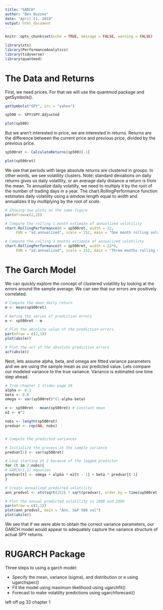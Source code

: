 ```yaml
---
title: "GARCH"
author: "Ben Buzzee"
date: "April 11, 2019"
output: html_document
---
```


```r
knitr::opts_chunk$set(echo = TRUE, message = FALSE, warning = FALSE)

library(xts)
library(PerformanceAnalytics)
library(tidyverse)
library(quantmod)

```

# The Data and Returns

First, we need prices. For that we will use the quantmod package and getSymbols().

```r
getSymbols("SPY", src = "yahoo")

sp500 <- SPY$SPY.Adjusted

plot(sp500)
```

But we aren't interested in price, we are interested in returns. Returns are the difference between the current price and previous price, divided by the previous price.

```r
sp500ret <- CalculateReturns(sp500)[-1]

plot(sp500ret)
```

We see that periods with large absolute returns are clustered in groups. In other words, we see volatility clusters. Note: standard deviations on daily returns gives us daily volatility, or an average daily distance a return is from the mean. To annualize daily volatilty, we need to multiply it by the root of the number of trading days in a year. The chart.RollingPerformance function estimates daily volatility using a window length equal to _width_ and annualizes it by multiplying by the root of _scale_. 


```r
# Showing two plots on the same figure
par(mfrow=c(2,1)) 

# Compute the rolling 1 month estimate of annualized volatility
chart.RollingPerformance(R = sp500ret, width = 22,
     FUN = "sd.annualized", scale = 252, main = "One month rolling volatility")

# Compute the rolling 3 months estimate of annualized volatility
chart.RollingPerformance(R = sp500ret, width = 22*6,
     FUN = "sd.annualized", scale = 252, main = "Three months rolling volatility")
```

# The Garch Model

We can quickly explore the concept of clustered volatility by looking at the errors around the sample average. We can see that our errors are positively correlated.
```r
# Compute the mean daily return
m <- mean(sp500ret)

# Define the series of prediction errors
e <- sp500ret - m

# Plot the absolute value of the prediction errors
par(mfrow = c(2,1))
plot(abs(e))

# Plot the acf of the absolute prediction errors
acf(abs(e))
```

Next, lets assume alpha, beta, and omega are fitted variance parameters and we are using the sample mean as our predicted value. Lets compare our modeled variance to the true variance. Variance is estimated one time step ahead.
```r
# from chapter 1 slides page 26
alpha <- 0.1
beta <- 0.8
omega <- var(sp500ret)*(1-alpha-beta)

e <- sp500ret - mean(sp500ret) # Constant mean
e2 <- e^2

nobs <- length(sp500ret)
predvar <- rep(NA, nobs)


# Compute the predicted variances

# Initialize the process at the sample variance
predvar[1] <- var(sp500ret)

# Loop starting at 2 because of the lagged predictor
for (t in 2:nobs){
# GARCH(1,1) equation
predvar[t] <- omega + alpha * e2[t - 1] + beta * predvar[t-1]
}

# Create annualized predicted volatility
ann_predvol <- xts(sqrt(252) * sqrt(predvar), order.by = time(sp500ret))

# Plot the annual predicted volatility in 2008 and 2009
par(mfrow = c(2,1))
plot(ann_predvol, main = "Ann. S&P 500 vol")
plot(abs(e))
```

We see that if we were able to obtain the correct variance parameters, our GARCH model would appear to adequately capture the variance structure of actual SPY returns.



# RUGARCH Package

Three steps to using a garch model:

* Specify the mean, variance (sigma), and distribution or e using ugarchspec()
* Fit the model using maximum likelihood using ugarchfit()
* Forecast to make volatility predictions using ugarchforecast()

left off pg 33 chapter 1
